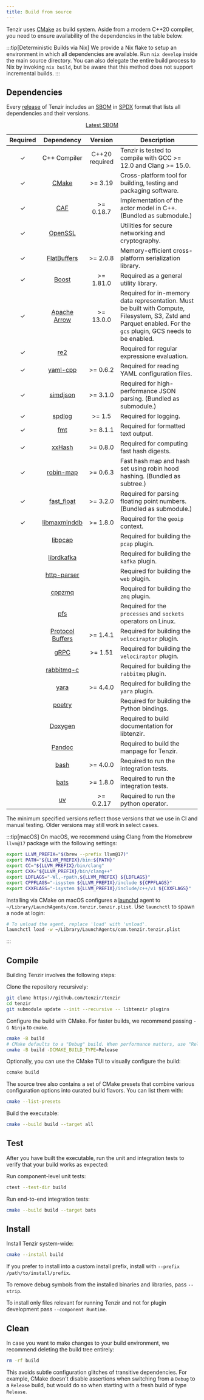 ```yaml
---
title: Build from source
---
```


Tenzir uses [CMake](https://cmake.org) as build system. Aside from a modern C++20
compiler, you need to ensure availability of the dependencies in the table
below.

:::tip[Deterministic Builds via Nix]
We provide a Nix flake to setup an environment in which all dependencies are
available. Run `nix develop` inside the main source directory. You can also
delegate the entire build process to Nix by invoking `nix build`, but be aware
that this method does not support incremental
builds.
:::

## Dependencies

Every [release](https://github.com/tenzir/tenzir/releases) of Tenzir includes an
[SBOM](https://en.wikipedia.org/wiki/Software_bill_of_materials) in
[SPDX](https://spdx.dev) format that lists all dependencies and their versions.

<div align="center" class="padding-bottom--md">
  <a class="button button--md button--primary margin-right--md" href="https://github.com/tenzir/tenzir/releases/latest/download/tenzir.spdx.json">Latest SBOM</a>
</div>

|Required|Dependency|Version|Description|
|:-:|:-:|:-:|-|
|✓|C++ Compiler|C++20 required|Tenzir is tested to compile with GCC >= 12.0 and Clang >= 15.0.|
|✓|[CMake](https://cmake.org)|>= 3.19|Cross-platform tool for building, testing and packaging software.|
|✓|[CAF](https://github.com/actor-framework/actor-framework)|>= 0.18.7|Implementation of the actor model in C++. (Bundled as submodule.)|
|✓|[OpenSSL](https://www.openssl.org)||Utilities for secure networking and cryptography.|
|✓|[FlatBuffers](https://google.github.io/flatbuffers/)|>= 2.0.8|Memory-efficient cross-platform serialization library.|
|✓|[Boost](https://www.boost.org)|>= 1.81.0|Required as a general utility library.|
|✓|[Apache Arrow](https://arrow.apache.org)|>= 13.0.0|Required for in-memory data representation. Must be built with Compute, Filesystem, S3, Zstd and Parquet enabled. For the `gcs` plugin, GCS needs to be enabled. |
|✓|[re2](https://github.com/google/re2)||Required for regular expressione evaluation.|
|✓|[yaml-cpp](https://github.com/jbeder/yaml-cpp)|>= 0.6.2|Required for reading YAML configuration files.|
|✓|[simdjson](https://github.com/simdjson/simdjson)|>= 3.1.0|Required for high-performance JSON parsing. (Bundled as submodule.)|
|✓|[spdlog](https://github.com/gabime/spdlog)|>= 1.5|Required for logging.|
|✓|[fmt](https://fmt.dev)|>= 8.1.1|Required for formatted text output.|
|✓|[xxHash](https://github.com/Cyan4973/xxHash)|>= 0.8.0|Required for computing fast hash digests.|
|✓|[robin-map](https://github.com/Tessil/robin-map)|>= 0.6.3|Fast hash map and hash set using robin hood hashing. (Bundled as subtree.)|
|✓|[fast_float](https://github.com/FastFloat/fast_float)|>= 3.2.0|Required for parsing floating point numbers. (Bundled as submodule.)|
|✓|[libmaxminddb](https://github.com/maxmind/libmaxminddb)|>= 1.8.0|Required for the `geoip` context.|
||[libpcap](https://www.tcpdump.org)||Required for building the `pcap` plugin.|
||[librdkafka](https://github.com/confluentinc/librdkafka)||Required for building the `kafka` plugin.|
||[http-parser](https://github.com/nodejs/http-parser)||Required for building the `web` plugin.|
||[cppzmq](https://github.com/zeromq/cppzmq)||Required for building the `zmq` plugin.|
||[pfs](https://github.com/dtrugman/pfs)||Required for the `processes` and `sockets` operators on Linux.|
||[Protocol Buffers](https://protobuf.dev)|>= 1.4.1|Required for building the `velociraptor` plugin.|
||[gRPC](https://grpci.io)|>= 1.51|Required for building the `velociraptor` plugin.|
||[rabbitmq-c](https://github.com/alanxz/rabbitmq-c)||Required for building the `rabbitmq` plugin.|
||[yara](https://yara.readthedocs.io/)|>= 4.4.0|Required for building the `yara` plugin.|
||[poetry](https://python-poetry.org)||Required for building the Python bindings.|
||[Doxygen](http://www.doxygen.org)||Required to build documentation for libtenzir.|
||[Pandoc](https://github.com/jgm/pandoc)||Required to build the manpage for Tenzir.|
||[bash](https://www.gnu.org/software/bash/)|>= 4.0.0|Required to run the integration tests.|
||[bats](https://bats-core.readthedocs.io)|>= 1.8.0|Required to run the integration tests.|
||[uv](https://github.com/astral-sh/uv)|>= 0.2.17|Required to run the python operator.|

The minimum specified versions reflect those versions that we use in CI and
manual testing. Older versions may still work in select cases.

:::tip[macOS]
On macOS, we recommend using Clang from the Homebrew `llvm@17` package with the
following settings:

```sh
export LLVM_PREFIX="$(brew --prefix llvm@17)"
export PATH="${LLVM_PREFIX}/bin:${PATH}"
export CC="${LLVM_PREFIX}/bin/clang"
export CXX="${LLVM_PREFIX}/bin/clang++"
export LDFLAGS="-Wl,-rpath,${LLVM_PREFIX} ${LDFLAGS}"
export CPPFLAGS="-isystem ${LLVM_PREFIX}/include ${CPPFLAGS}"
export CXXFLAGS="-isystem ${LLVM_PREFIX}/include/c++/v1 ${CXXFLAGS}"
```

Installing via CMake on macOS configures a [launchd](https://www.launchd.info)
agent to `~/Library/LaunchAgents/com.tenzir.tenzir.plist`. Use `launchctl` to
spawn a node at login:

```sh
# To unload the agent, replace 'load' with 'unload'.
launchctl load -w ~/Library/LaunchAgents/com.tenzir.tenzir.plist
```
:::

## Compile

Building Tenzir involves the following steps:

Clone the repository recursively:

```sh
git clone https://github.com/tenzir/tenzir
cd tenzir
git submodule update --init --recursive -- libtenzir plugins
```

Configure the build with CMake. For faster builds, we recommend passing
`-G Ninja` to `cmake`.

```sh
cmake -B build
# CMake defaults to a "Debug" build. When performance matters, use "Release"
cmake -B build -DCMAKE_BUILD_TYPE=Release  
```

Optionally, you can use the CMake TUI to visually configure the build:

```sh
ccmake build
```

The source tree also contains a set of CMake presets that combine various
configuration options into curated build flavors. You can list them with:

```sh
cmake --list-presets
```

Build the executable:

```sh
cmake --build build --target all
```

## Test

After you have built the executable, run the unit and integration tests to
verify that your build works as expected:

Run component-level unit tests:

```sh
ctest --test-dir build
```

Run end-to-end integration tests:

```sh
cmake --build build --target bats
```

## Install

Install Tenzir system-wide:

```sh
cmake --install build
```

If you prefer to install into a custom install prefix, install with `--prefix
/path/to/install/prefix`.

To remove debug symbols from the installed binaries and libraries, pass
`--strip`.

To install only files relevant for running Tenzir and not for plugin development
pass `--component Runtime`.

## Clean

In case you want to make changes to your build environment, we recommend
deleting the build tree entirely:

```sh
rm -rf build
```

This avoids subtle configuration glitches of transitive dependencies. For
example, CMake doesn't disable assertions when switching from a `Debug` to
a `Release` build, but would do so when starting with a fresh build of type
`Release`.
